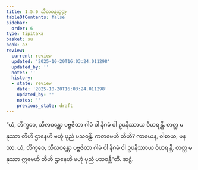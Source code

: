 ```yaml
---
title: 1.5.6 သီလဝန္တသုတ္တ
tableOfContents: false
sidebar:
  order: 6
type: tipitaka
basket: su
book: a3
review:
  current: review
  updated: '2025-10-20T16:03:24.011298'
  updated_by: ''
  notes: ''
  history:
  - state: review
    date: '2025-10-20T16:03:24.011298'
    updated_by: ''
    notes: ''
    previous_state: draft
---
```



<DynamicBreadcrumb />


<ReviewStatus review={frontmatter.review} showDetails={true} />

<HypothesisAnnotation frontmatter={frontmatter} />

<Division number="46" book="a3" e="ch" v="15" p="150">

<Paragraph number="286" book="a3">
“ယံ, ဘိက္ခဝေ, သီလဝန္တော ပဗ္ဗဇိတာ ဂါမံ ဝါ နိဂမံ ဝါ ဥပနိဿာယ ဝိဟရန္တိ. တတ္ထ မနုဿာ တီဟိ ဌာနေဟိ ဗဟုံ ပုညံ ပသဝန္တိ. ကတမေဟိ တီဟိ? ကာယေန, ဝါစာယ, မနသာ. ယံ, ဘိက္ခဝေ, သီလဝန္တော ပဗ္ဗဇိတာ ဂါမံ ဝါ နိဂမံ ဝါ ဥပနိဿာယ ဝိဟရန္တိ. တတ္ထ မနုဿာ ဣမေဟိ တီဟိ ဌာနေဟိ ဗဟုံ ပုညံ ပသဝန္တီ”တိ.

</Paragraph>
</Division>

<Paragraph number="287" type="center" book="a3">
ဆဋ္ဌံ.
</Paragraph>